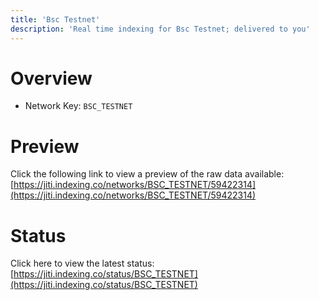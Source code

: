 ```yaml
---
title: 'Bsc Testnet'
description: 'Real time indexing for Bsc Testnet; delivered to you'
---
```


# Overview
- Network Key: `BSC_TESTNET`

# Preview
Click the following link to view a preview of the raw data available: [https://jiti.indexing.co/networks/BSC_TESTNET/59422314](https://jiti.indexing.co/networks/BSC_TESTNET/59422314)

# Status
Click here to view the latest status: [https://jiti.indexing.co/status/BSC_TESTNET](https://jiti.indexing.co/status/BSC_TESTNET)
